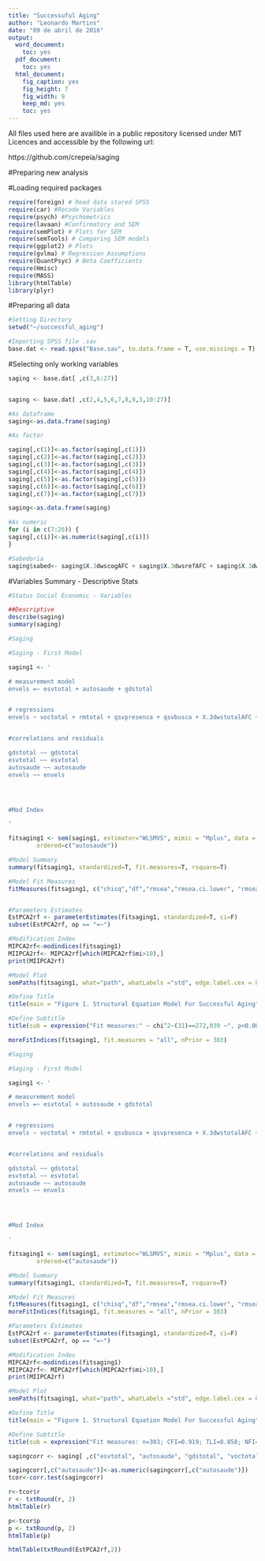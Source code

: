 ```yaml
---
title: "Successuful Aging"
author: "Leonardo Martins"
date: "09 de abril de 2016"
output:
  word_document:
    toc: yes
  pdf_document:
    toc: yes
  html_document:
    fig_caption: yes
    fig_height: 7
    fig_width: 9
    keep_md: yes
    toc: yes
---
```


All files used here are availible in a public repository licensed under MIT Licences and accessible by the following url:

https://github.com/crepeia/saging


#Preparing new analysis

#Loading required packages
```r
require(foreign) # Read data stored SPSS
require(car) #Recode Variables
require(psych) #Psychometrics
require(lavaan) #Confirmatory and SEM
require(semPlot) # Plots for SEM
require(semTools) # Comparing SEM models
require(ggplot2) # Plots
require(gvlma) # Regression Assumptions 
require(QuantPsyc) # Beta Coefficients
require(Hmisc)
require(MASS)
library(htmlTable)
library(plyr)

```

#Preparing all data
```r
#Setting Directory
setwd("~/successful_aging")

#Importing SPSS file .sav
base.dat <- read.spss("Base.sav", to.data.frame = T, use.missings = T)
```


#Selecting only working variables
```r
saging <- base.dat[ ,c(3,6:27)]


saging <- base.dat[ ,c(2,4,5,6,7,8,9,3,10:27)]

#As dataframe
saging<-as.data.frame(saging)

#As factor

saging[,c(1)]<-as.factor(saging[,c(1)])
saging[,c(2)]<-as.factor(saging[,c(2)])
saging[,c(3)]<-as.factor(saging[,c(3)])
saging[,c(4)]<-as.factor(saging[,c(4)])
saging[,c(5)]<-as.factor(saging[,c(5)])
saging[,c(6)]<-as.factor(saging[,c(6)])
saging[,c(7)]<-as.factor(saging[,c(7)])

saging<-as.data.frame(saging)

#As numeric
for (i in c(7:26)) {
saging[,c(i)]<-as.numeric(saging[,c(i)])
}

#Sabedoria
saging$sabed<- saging$X.3dwscogAFC + saging$X.3dwsrefAFC + saging$X.3dwsafeAFC
```

#Variables Summary - Descriptive Stats
```r
#Status Social Economic - Variables

##Descriptive 
describe(saging)
summary(saging)
```

```r
#Saging

#Saging - First Model

saging1 <- '

# measurement model
envels =~ esvtotal + autosaude + gdstotal 


# regressions
envels ~ voctotal + rmtotal + qsvpresenca + qsvbusca + X.3dwstotalAFC + qcspatotal


#correlations and residuals 

gdstotal ~~ gdstotal 
esvtotal ~~ esvtotal
autosaude ~~ autosaude
envels ~~ envels




#Mod Index

'

fitsaging1 <- sem(saging1, estimator="WLSMVS", mimic = "Mplus", data = saging,
        ordered=c("autosaude"))

#Model Summary 
summary(fitsaging1, standardized=T, fit.measures=T, rsquare=T)

#Model Fit Measures
fitMeasures(fitsaging1, c("chisq","df","rmsea","rmsea.ci.lower", "rmsea.ci.upper", "srmr", "cfi", "tli", "nfi", "ecvi"))


#Parameters Estimates
EstPCA2rf <- parameterEstimates(fitsaging1, standardized=T, ci=F)
subset(EstPCA2rf, op == "=~")

#Modification Index
MIPCA2rf<-modindices(fitsaging1)
MIIPCA2rf<- MIPCA2rf[which(MIPCA2rf$mi>10),]
print(MIIPCA2rf)

#Model Plot
semPaths(fitsaging1, what="path", whatLabels ="std", edge.label.cex = 0.7, exoVar = F, exoCov = T, layout = "tree2", optimizeLatRes=T, style = "lisrel", curve= 0.9, sizeLat = 5, sizeLat2 = 5, sizeMan = 3, sizeMan2 = 3, title = T, thresholds = F, curvePivot=T, intercepts = F, residuals = F)

#Define Title
title(main = "Figure 1. Structural Equation Model For Successful Aging", line = 1)

#Define Subtitle
title(sub = expression("Fit measures:" ~ chi^2~(31)==272,039 ~", p<0.001, n=303; CFI=0.360; TLI=0.401; NFI=0.986; RMSEA=0.160; 90%CI(0.146-0.175); SRMR=0.045"), line = 3, font.sub = 1, cex.sub = 0.5)

moreFitIndices(fitsaging1, fit.measures = "all", nPrior = 303)

```



```r
#Saging

#Saging - First Model

saging1 <- '

# measurement model
envels =~ esvtotal + autosaude + gdstotal


# regressions
envels ~ voctotal + rmtotal + qsvbusca + qsvpresenca + X.3dwstotalAFC + qcspatotal


#correlations and residuals 

gdstotal ~~ gdstotal 
esvtotal ~~ esvtotal
autosaude ~~ autosaude
envels ~~ envels




#Mod Index

'

fitsaging1 <- sem(saging1, estimator="WLSMVS", mimic = "Mplus", data = saging,
        ordered=c("autosaude"))

#Model Summary 
summary(fitsaging1, standardized=T, fit.measures=T, rsquare=T)

#Model Fit Measures
fitMeasures(fitsaging1, c("chisq","df","rmsea","rmsea.ci.lower", "rmsea.ci.upper", "srmr", "cfi", "tli", "nfi", "ecvi"))
moreFitIndices(fitsaging1, fit.measures = "all", nPrior = 303)

#Parameters Estimates
EstPCA2rf <- parameterEstimates(fitsaging1, standardized=T, ci=F)
subset(EstPCA2rf, op == "=~")

#Modification Index
MIPCA2rf<-modindices(fitsaging1)
MIIPCA2rf<- MIPCA2rf[which(MIPCA2rf$mi>10),]
print(MIIPCA2rf)

#Model Plot
semPaths(fitsaging1, what="path", whatLabels ="std", edge.label.cex = 0.7, exoVar = F, exoCov = T, layout = "tree2", optimizeLatRes=T, style = "lisrel", curve= 0.9, sizeLat = 5, sizeLat2 = 5, sizeMan = 3, sizeMan2 = 3, title = T, thresholds = F, curvePivot=T, intercepts = F, residuals = F)

#Define Title
title(main = "Figure 1. Structural Equation Model For Successful Aging", line = 1)

#Define Subtitle
title(sub = expression("Fit measures: n=303; CFI=0.919; TLI=0.858; NFI=0.874; RMSEA=0.068; 90%CI(0.037-0.057)" ~ chi^2~(31)==272.039), line = 3, font.sub = 1, cex.sub = 0.5)
```

```r
sagingcorr <- saging[ ,c("esvtotal", "autosaude", "gdstotal", "voctotal", "rmtotal", "qsvbusca", "qsvpresenca", "X.3dwstotalAFC", "qcspatotal")]

sagingcorr[,c("autosaude")]<-as.numeric(sagingcorr[,c("autosaude")])
tcor<-corr.test(sagingcorr)

r<-tcor$r
r <- txtRound(r, 2)
htmlTable(r)

p<-tcor$p
p <- txtRound(p, 2)
htmlTable(p)

htmlTable(txtRound(EstPCA2rf,2))
```

